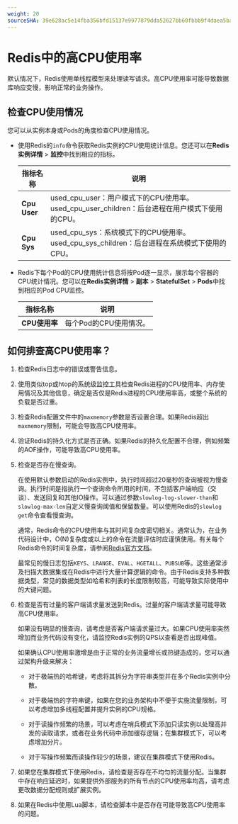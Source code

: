 ```yaml
---
weight: 20
sourceSHA: 39e628ac5e14fba356bfd15137e9977879dda52627bb60fbbb9f4daea5ba8834
---
```


# Redis中的高CPU使用率

默认情况下，Redis使用单线程模型来处理读写请求。高CPU使用率可能导致数据库响应变慢，影响正常的业务操作。

## 检查CPU使用情况

您可以从实例本身或Pods的角度检查CPU使用情况。

- 使用Redis的`info`命令获取Redis实例的CPU使用统计信息。您还可以在**Redis实例详情** > **监控**中找到相应的指标。

  | 指标名称      | 说明                                                                                                         |
  | ------------- | ------------------------------------------------------------------------------------------------------------ |
  | **Cpu User**  | used\_cpu\_user：用户模式下的CPU使用率。used\_cpu\_user\_children：后台进程在用户模式下使用的CPU。       |
  | **Cpu Sys**   | used\_cpu\_sys：系统模式下的CPU使用率。used\_cpu\_sys\_children：后台进程在系统模式下使用的CPU。        |

- Redis下每个Pod的CPU使用统计信息将按Pod逐一显示，展示每个容器的CPU统计情况。您可以在**Redis实例详情** > **副本** > **StatefulSet** > **Pods**中找到相应的Pod CPU监控。

  | 指标名称      | 说明                            |
  | ------------- | ------------------------------- |
  | **CPU使用率** | 每个Pod的CPU使用情况。         |

## 如何排查高CPU使用率？

1. 检查Redis日志中的错误或警告信息。

2. 使用类似top或htop的系统级监控工具检查Redis进程的CPU使用率、内存使用情况及其他信息，确定是否仅是Redis进程的CPU使用率高，或整个系统的负载是否过重。

3. 检查Redis配置文件中的`maxmemory`参数是否设置合理。如果Redis超出`maxmemory`限制，可能会导致高CPU使用率。

4. 验证Redis的持久化方式是否正确。如果Redis的持久化配置不合理，例如频繁的AOF操作，可能导致高CPU使用率。

5. 检查是否存在慢查询。

   在使用默认参数启动的Redis实例中，执行时间超过20毫秒的查询被视为慢查询。执行时间是指执行一个查询命令所用的时间，不包括客户端响应（交谈）、发送回复和其他IO操作。可以通过参数`slowlog-log-slower-than`和`slowlog-max-len`自定义慢查询阈值和保留数量。可以使用Redis的`slowlog get`命令查看慢查询。

   通常，Redis命令的CPU使用率与其时间复杂度密切相关。通常认为，在业务代码设计中，O(N)复杂度或以上的命令在流量评估时应谨慎使用。有关每个Redis命令的时间复杂度，请参阅[Redis官方文档](https://redis.io/commands)。

   最常见的慢日志包括`KEYS`、`LRANGE`、`EVAL`、`HGETALL`、`PUBSUB`等。这些通常涉及扫描大数据集或在Redis中进行大量计算逻辑的命令。由于Redis支持多种数据类型，常见的数据类型如哈希和列表的长度限制较高，可能导致实际使用中的大键问题。

6. 检查是否有过量的客户端请求量发送到Redis。过量的客户端请求量可能导致高CPU使用率。

   如果没有明显的慢查询，请考虑是否客户端请求量过大。如果CPU使用率突然增加而业务代码没有变化，请监控Redis实例的QPS以查看是否出现峰值。

   如果确认CPU使用率激增是由于正常的业务流量增长或热键造成的，您可以通过架构升级来解决：

   - 对于极端热的哈希键，考虑将其拆分为字符串类型并在多个Redis实例中分散。

   - 对于极端热的字符串键，如果在您的业务架构中不便于实施流量限制，可以考虑增加多线程配置并提升实例的CPU规格。

   - 对于读操作频繁的场景，可以考虑在哨兵模式下添加只读实例以处理高并发的读取请求，或者在业务代码中添加缓存逻辑；在集群模式下，可以考虑增加分片。

   - 对于写操作频繁而读操作较少的场景，建议在集群模式下使用Redis。

7. 如果您在集群模式下使用Redis，请检查是否存在不均匀的流量分配。当集群中存在响应延迟时，如果提供外部服务的所有节点的CPU使用率均高，请考虑更改数据分配规则或扩展实例。

8. 如果在Redis中使用Lua脚本，请检查脚本中是否存在可能导致高CPU使用率的问题。
